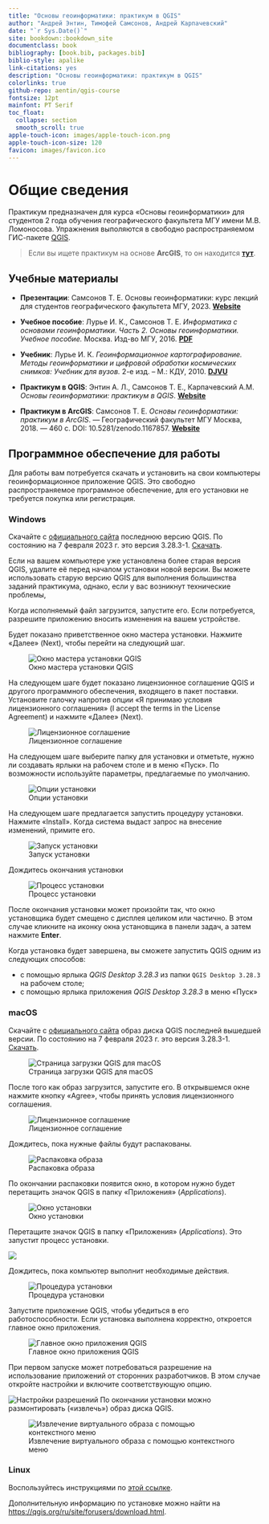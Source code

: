 ```yaml
--- 
title: "Основы геоинформатики: практикум в QGIS"
author: "Андрей Энтин, Тимофей Самсонов, Андрей Карпачевский"
date: "`r Sys.Date()`"
site: bookdown::bookdown_site
documentclass: book
bibliography: [book.bib, packages.bib]
biblio-style: apalike
link-citations: yes
description: "Основы геоинформатики: практикум в QGIS"
colorlinks: true
github-repo: aentin/qgis-course
fontsize: 12pt
mainfont: PT Serif
toc_float:
  collapse: section
  smooth_scroll: true
apple-touch-icon: images/apple-touch-icon.png
apple-touch-icon-size: 120
favicon: images/favicon.ico
---
```


# Общие сведения {-}

Практикум предназначен для курса «Основы геоинформатики» для студентов 2 года обучения географического факультета МГУ имени М.В. Ломоносова. Упражнения выполяются в свободно распространяемом ГИС-пакете [QGIS](https://www.qgis.org/ru/site/forusers/download.html).

> Если вы ищете практикум на основе __ArcGIS__, то он находится [__тут__](https://tsamsonov.github.io/arcgis-course/).

## Учебные материалы {-}

- __Презентации__: Самсонов Т. Е. Основы геоинформатики: курс лекций для студентов географического факультета МГУ, 2023. [__Website__](https://tsamsonov.github.io/gis-course/)

- __Учебное пособие__: Лурье И. К., Самсонов Т. Е. _Информатика с основами геоинформатики. Часть 2. Основы геоинформатики. Учебное пособие._ Москва. Изд-во МГУ, 2016. [__PDF__](https://github.com/aentin/qgis-course/raw/master/files/%D0%9F%D0%BE%D1%81%D0%BE%D0%B1%D0%B8%D0%B5.pdf)

- __Учебник__: Лурье И. К. _Геоинформационное картографирование. Методы геоинформатики и цифровой обработки космических снимков: Учебник для вузов._ 2-е изд. – М.: КДУ, 2010. [__DJVU__](https://github.com/aentin/qgis-course/raw/master/files/%D0%9B%D1%83%D1%80%D1%8C%D0%B5_%D0%93%D0%B5%D0%BE%D0%B8%D0%BD%D1%84%D0%BE%D1%80%D0%BC%D0%B0%D1%86%D0%B8%D0%BE%D0%BD%D0%BD%D0%BE%D0%B5%D0%9A%D0%B0%D1%80%D1%82%D0%BE%D0%B3%D1%80%D0%B0%D1%84%D0%B8%D1%80%D0%BE%D0%B2%D0%B0%D0%BD%D0%B8%D0%B5.djvu)

- __Практикум в QGIS__: Энтин А. Л., Самсонов Т. Е., Карпачевский А.М. _Основы геоинформатики: практикум в QGIS_. [__Website__](https://aentin.github.io/qgis-course/)

- __Практикум в ArcGIS__: Самсонов Т. Е. _Основы геоинформатики: практикум в ArcGIS_. — Географический факультет МГУ Москва, 2018. — 460 с. DOI: 10.5281/zenodo.1167857. [__Website__](https://tsamsonov.github.io/arcgis-course/)


## Программное обеспечение для работы {-}

Для работы вам потребуется скачать и установить на свои компьютеры геоинформационное приложение QGIS. Это свободно распространяемое программное обеспечение, для его установки не требуется покупка или регистрация. 

### Windows {-}

Скачайте с [официального сайта](https://qgis.org/ru/site/forusers/download.html) последнюю версию QGIS. По состоянию на 7 февраля 2023 г. это версия 3.28.3-1. [Скачать](https://qgis.org/downloads/QGIS-OSGeo4W-3.28.3-1.msi).

Если на вашем компьютере уже установлена более старая версия QGIS, удалите её перед началом установки новой версии. Вы можете использовать старую версию QGIS для выполнения большинства заданий практикума, однако, если у вас возникнут технические проблемы, 

Когда исполняемый файл загрузится, запустите его. Если потребуется, разрешите приложению вносить изменения на вашем устройстве. 

Будет показано приветственное окно мастера установки. Нажмите «Далее» (Next), чтобы перейти на следующий шаг.

![Окно мастера установки QGIS](images/installation_instruction_win/win01.png)

На следующем шаге будет показано лицензионное соглашение QGIS и другого программного обеспечения, входящего в пакет поставки. Установите галочку напротив опции «Я принимаю условия лицензионного соглашения» (I accept the terms in the License Agreement) и нажмите «Далее» (Next).

![Лицензионное соглашение](images/installation_instruction_win/win02.png)

На следующем шаге выберите папку для установки и отметьте, нужно ли создавать ярлыки на рабочем столе и в меню «Пуск». По возможности используйте параметры, предлагаемые по умолчанию.

![Опции установки](images/installation_instruction_win/win03.png)

На следующем шаге предлагается запустить процедуру установки. Нажмите «Install». Когда система выдаст запрос на внесение изменений, примите его.

![Запуск установки](images/installation_instruction_win/win04.png)

Дождитесь окончания установки

![Процесс установки](images/installation_instruction_win/win05.png)

После окончания установки может произойти так, что окно установщика будет смещено с дисплея целиком или частично. В этом случае кликните на иконку окна установщика в панели задач, а затем нажмите **Enter**.

Когда установка будет завершена, вы сможете запустить QGIS одним из следующих способов:

* с помощью ярлыка *QGIS Desktop 3.28.3* из папки `QGIS Desktop 3.28.3` на рабочем столе;
* с помощью ярлыка приложения *QGIS Desktop 3.28.3* в меню «Пуск»

### macOS {-}

Скачайте с [официального сайта](https://qgis.org/ru/site/forusers/download.html) образ диска QGIS последней вышедшей версии. По состоянию на 7 февраля 2023 г. это версия 3.28.3-1. [Скачать](https://qgis.org/downloads/macos/qgis-macos-pr.dmg).

![Страница загрузки QGIS для macOS](images/installation_instruction_mac/mac01.png)

После того как образ загрузится, запустите его. В открывшемся окне нажмите кнопку «Agree», чтобы принять условия лицензионного соглашения.

![Лицензионное соглашение](images/installation_instruction_mac/mac02.png)

Дождитесь, пока нужные файлы будут распакованы.

![Распаковка образа](images/installation_instruction_mac/mac03.png)

По окончании распаковки появится окно, в котором нужно будет перетащить значок QGIS в папку «Приложения» (*Applications*).

![Окно установки](images/installation_instruction_mac/mac04.png)

Перетащите значок QGIS в папку «Приложения» (*Applications*). Это запустит процесс установки.

![](images/installation_instruction_mac/mac05.png)

Дождитесь, пока компьютер выполнит необходимые действия.

![Процедура установки](images/installation_instruction_mac/mac06.png)

Запустите приложение QGIS, чтобы убедиться в его работоспособности. Если установка выполнена корректно, откроется главное окно приложения.

![Главное окно приложения QGIS](images/installation_instruction_mac/mac07.png)

При первом запуске может потребоваться разрешение на использование приложений от сторонних разработчиков. В этом случае откройте настройки и включите соответствующую опцию.

![Настройки разрешений](images/installation_instruction_mac/mac08.png)
По окончании установки можно размонтировать («извлечь») образ диска QGIS.

![Извлечение виртуального образа с помощью контекстного меню](images/installation_instruction_mac/mac09.png)


### Linux {-}

Воспользуйтесь инструкциями по [этой ссылке](https://qgis.org/ru/site/forusers/alldownloads.html#linux).

Дополнительную информацию по установке можно найти на [https://qgis.org/ru/site/forusers/download.html](https://qgis.org/ru/site/forusers/download.html).

<!-- Сдавать отчёты и домашние работы мы будем через [Google Classroom](https://classroom.google.com). Для того, чтобы присоединиться к курсу, нужно: -->

<!-- 1. Зарегистрировать аккаунт Google. Для этого не обязательно создавать почтовый ящик в Google Mail, можно воспользоваться любой имеющейся почтой. -->
<!-- 2. Зайти на главную страницу Google Classroom (https://classroom.google.com) -->
<!-- 3. Присоединиться к курсу по коду **`glb5hvb`**. -->

<!-- Практиум находится в разработке, поэтому вы неизбежно столкнётесь с ошибками в данных, процедурах и текстах упражнений. О любых найденных ошибках, опечатках и выявленных проблемах с программным обеспечением прошу немедленно сообщать преподавателю одним из следующих способов: через систему учёта ошибок GitHub (Issues), через Classroom, по [электронной почте](mailto:aentin@geogr.msu.ru). -->

<!-- *Сейчас практикум доступен только в формате HTML, возможность его использования в других форматах (PDF, EPUB) будет реализована позже.* -->

<!-- **Перед выполнением практикума необходимо внимательно ознакомиться с регламентом и тщательно придерживаться его при выполнении заданий.** -->

<!-- ## Регламент{-} -->

<!-- Вы можете выполнять упражнения как на своих личных компьютерах, так и на стационарных компьютерах, которые имеются в аудитории 1903. Если вы пользуетесь личным компьютером, рекомендую создать папку `GIS` в корне одного из дисков и помещать материалы упражнений туда. Если вы работаете на компьютерах в 1903, соблюдайте следующие требования: -->

<!-- - __Ваша личная рабочая директория должна иметь адрес__ -->

<!--     `D:\GIS\<ваша кафедра>\<фамилия>` -->

<!--     Например, студент 207 группы Петров хранит результаты своей работы в каталоге `D:\GIS\207_CAR\Petrov`. Если в группе есть несколько человек с одинаковой фамилией, добавляйте к фамилии первые буквы имени и отчества, например: `D:\GIS\207_CAR\PetrovIS` -->

<!-- - __Каждое задание вы начинаете с того, что копируете соответствующую папку в свою директорию на локальном диске D.__ -->

<!--     Исходные данные для выполнения упражнений размещаются в виде файлового архива в Google Classroom. Вы скачиваете этот архив и распаковываете его в свою директорию -->

<!-- - __Отчётные файлы по упражнениям сдаются только через Classroom.__ -->
